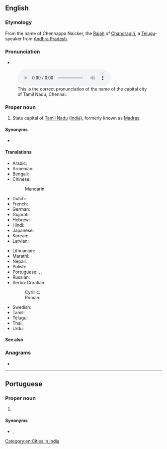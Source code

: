 ==English==
{{wikipedia}}

===Etymology===
From the name of Chennappa Naicker, the [[Rajah]] of [[Chandragiri]], a [[Telugu]]-speaker from [[Andhra Pradesh]].

===Pronunciation===
* {{IPA|/ˈtʃenaɪ/|lang=en}}
[[File:Chennai pronunciation by Eshwer.ogg|thumb|This is the correct pronunciation of the name of the capital city of Tamil Nadu, Chennai.]]

===Proper noun===
{{en-proper noun}}

# State capital of [[Tamil Nadu]] ([[India]]), formerly known as [[Madras]].

====Synonyms====
* {{l|en|Madras}} {{qualifier|former name}}

====Translations====
{{trans-top|state capital of Tamil Nadu, India}}
* Arabic: {{t|ar|تْشِينَاي|m|tr=tšināy}}
* Armenian: {{t|hy|Չեննայ}}
* Bengali: {{t|bn|চেন্নাই}}
* Chinese:
*: Mandarin: {{t|cmn|金奈|tr=Jīnnài|sc=Hani}}
* Dutch: {{t+|nl|Chennai}}
* French: {{t|fr|Chennai}}
* German: {{t|de|Chennai}}
* Gujarati: {{t|gu|ચેન્નઈ|tr=ćennaī}}
* Hebrew: {{t|he|צ'נאי}}
* Hindi: {{t+|hi|चेन्नई|tr=cenna'ī}}
* Japanese: {{t|ja|チェンナイ|tr=Chennai}}
* Korean: {{t|ko|첸나이|tr=Chennai}}
* Latvian: {{t|lv|Čenaja}}
{{trans-mid}}
* Lithuanian: {{t|lt|Čenajus}}
* Marathi: {{t|mr|चेन्नई|tr=ćennaī}}
* Nepali: {{t|ne|चेन्नई|tr=ćennaī|sc=Deva}}
* Polish: {{t|pl|Chennai}}
* Portuguese: {{t|pt|Chennai|f}}, {{t|pt|Madras|f}}, {{t|pt|Madrasta|f}}
* Russian: {{t|ru|Ченна́и}}
* Serbo-Croatian:
*: Cyrillic: {{t|sh|Ченај|m}}
*: Roman: {{t|sh|Čenaj|m}}
* Swedish: {{t|sv|Chennai}}
* Tamil: {{t+|ta|சென்னை|tr=chennai}}
* Telugu: {{t|te|చెన్నై}}
* Thai: {{t|th|เจนไน|tr=jayn-nai}}
* Urdu: {{t|ur|چنائی|tr=ćennaī}}
{{trans-bottom}}

====See also====
{{projectlink|pedia|lang=en}}

===Anagrams===
* {{anagrams|en|enchain|inhance}}

[[Category:en:Cities in India]]

----

==Portuguese==

===Proper noun===
{{pt-proper noun|f}}

# {{place|pt|city/state capital|s/Tamil Nadu|c/India|t1=Chennai}}

====Synonyms====
* {{l|pt|Madras}}, {{l|pt|Madrasta}}
